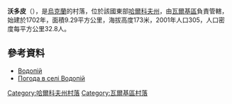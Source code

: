 {{coord|49|49|37|N|35|33|11|E|scale:100000_region:UA|display=title}}

'''沃多皮'''（{{lang-uk|Водопій}}），是[[烏克蘭|烏克蘭]]的村落，位於該國東部[[哈爾科夫州|哈爾科夫州]]，由[[瓦爾基區|瓦爾基區]]負責管轄，始建於1702年，面積9.29平方公里，海拔高度173米，2001年人口305，人口密度每平方公里32.8人。

==參考資料==
* [http://gska2.rada.gov.ua/pls/z7502/A005?rdat1=09.01.2009&rf7571=32535 Водопій]{{dead link|date=2018年3月 |bot=InternetArchiveBot |fix-attempted=yes }}
* [http://weather.in.ua/ua/har'kovskaja/4256 Погода в селі Водопій] {{Wayback|url=http://weather.in.ua/ua/har%27kovskaja/4256 |date=20200813182326 }}

{{DEFAULTSORT:Водопій}}
[[Category:哈爾科夫州村落|Category:哈爾科夫州村落]]
[[Category:瓦爾基區村落|Category:瓦爾基區村落]]


{{Kharkiv-geo-stub}}